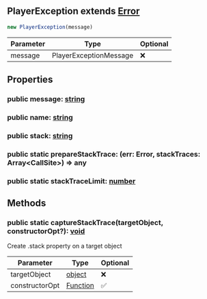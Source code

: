 ## PlayerException extends [Error](https://developer.mozilla.org/en-US/docs/Web/JavaScript/Reference/Global_Objects/Error)


```typescript
new PlayerException(message)
```
| Parameter | Type | Optional |
| ----------- | ----------- | ----------- |
| message | PlayerExceptionMessage | ❌ |


## Properties
### public message: [string](https://developer.mozilla.org/en-US/docs/Web/JavaScript/Reference/Global_Objects/String)

### public name: [string](https://developer.mozilla.org/en-US/docs/Web/JavaScript/Reference/Global_Objects/String)

### public stack: [string](https://developer.mozilla.org/en-US/docs/Web/JavaScript/Reference/Global_Objects/String)

### public static prepareStackTrace: (err: Error, stackTraces: Array\<CallSite>) => any

### public static stackTraceLimit: [number](https://developer.mozilla.org/en-US/docs/Web/JavaScript/Reference/Global_Objects/Number)


## Methods
### public static captureStackTrace(targetObject, constructorOpt?): [void](https://developer.mozilla.org/en-US/docs/Web/JavaScript/Reference/Global_Objects/undefined)
Create .stack property on a target object



| Parameter | Type | Optional |
| ----------- | ----------- | ----------- |
| targetObject | [object](https://developer.mozilla.org/en-US/docs/Web/JavaScript/Reference/Global_Objects/Object) | ❌ |
| constructorOpt | [Function](https://developer.mozilla.org/en-US/docs/Web/JavaScript/Reference/Global_Objects/Function) | ✅ |